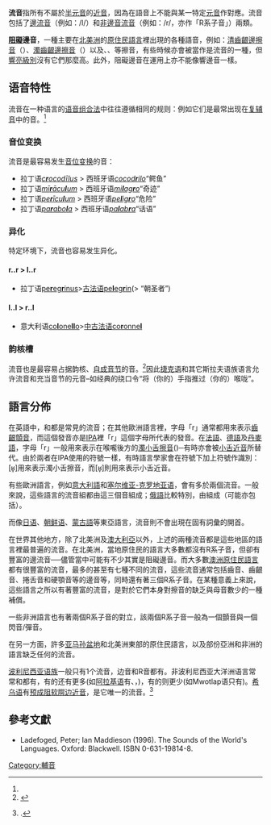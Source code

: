 {{发音方法}}

'''流音'''指所有不屬於[[半元音|半元音]]的[[近音|近音]]，因為在語音上不能與某一特定[[元音|元音]]作對應。流音包括了[[邊流音|邊流音]]（例如：/l/）和[[R音|非邊音流音]]（例如：/r/，亦作「R系子音」）兩類。

'''[[阻礙音|阻礙]]邊音'''，一種主要在[[北美洲|北美洲]]的[[美洲原住民語言|原住民語言]]裡出現的各種語音，例如：[[清齒齦邊擦音|清齒齦邊擦音]]（{{IPA|[ɬ]}}）、[[濁齒齦邊擦音|濁齒齦邊擦音]]（{{IPA|[ɮ]}}）以及{{IPA|[tɬ]}}、{{IPA|[tɬʼ]}}、{{IPA|[dɮ]}}等擦音，有些時候亦會被當作是流音的一種，但[[響亮級別|響亮級別]]沒有它們那麼高。此外，阻礙邊音在運用上亦不能像響邊音一樣。


==语音特性==
流音在一种语言的[[语音组合法|语音组合法]]中往往遵循相同的规则：例如它们是最常出现在[[复辅音|复辅音]]中的音。<ref name="lm182"/>

===音位变换===
流音是最容易发生[[音位变换_(语言学)|音位变换]]的音：
* 拉丁语[[:wikt:crocodilus#Latin|''c'''r'''ocodīlus'']] > 西班牙语[[:wikt:cocodrilo#Spanish|''cocod'''r'''ilo'']]“鳄鱼”
* 拉丁语[[:wikt:miraculum#Latin|''mī'''r'''ācu'''l'''um'']] > 西班牙语[[:wikt:milagro#Spanish|''mi'''l'''ag'''r'''o'']]“奇迹”
* 拉丁语[[:wikt:periculum#Latin|''pe'''r'''īcu'''l'''um'']] > 西班牙语[[:wikt:peligro#Spanish|''pe'''l'''ig'''r'''o'']]“危险”
* 拉丁语[[:wikt:parabola#Latin|''pa'''r'''abo'''l'''a'']] > 西班牙语[[:wikt:palabra#Spanish|''pa'''l'''ab'''r'''a'']]“话语”

===异化===
特定环境下，流音也容易发生异化。

====r..r > l..r====
* 拉丁语[[wikt:peregrinus#Latin|pe'''r'''eg'''r'''inus]]>[[古法语|古法语]][[wikt:pelegrin#Old_French|pe'''l'''eg'''r'''in]](> {{linktext|pilgrim}}“朝圣者”)
====l..l > r..l====
* 意大利语[[wikt:colonello#Italian|co'''l'''one'''ll'''o]]>[[中古法语|中古法语]][[wikt:coronnel#French|co'''r'''onne'''l''']]

===韵核槽===
流音也是最容易占据韵核、[[成音节辅音|自成音节]]的音。<ref>{{Citation|last=Anderson|first=Catherine|title=3.5 Syllabic Consonants|date=2018-03-15|url=https://ecampusontario.pressbooks.pub/essentialsoflinguistics/chapter/3-4-syllabic-consonants/|work=Essentials of Linguistics|publisher=McMaster University|language=en|access-date=2021-02-02|archive-date=2021-12-18|archive-url=https://web.archive.org/web/20211218025709/https://ecampusontario.pressbooks.pub/essentialsoflinguistics/chapter/3-4-syllabic-consonants/|dead-url=no}}</ref>因此[[捷克语|捷克语]]和其它斯拉夫语族语言允许流音{{IPA|/l/}}和{{IPA|/r/}}充当音节的元音–如经典的绕口令{{Lang-cz|[[strč_prst_skrz_krk|st'''r'''č p'''r'''st sk'''r'''z k'''r'''k]]|label=none}}“将（你的）手指推过（你的）喉咙”。

== 語言分佈 ==

在英語中，{{IPA|/l/}}和{{IPA|/ɹ/}}都是常見的流音；在其他歐洲語言裡，字母「r」通常都用來表示[[齒齦顫音|齒齦顫音]]，而這個發音亦是[[IPA|IPA]]裡「r」這個字母所代表的發音。在[[法語|法語]]、[[德語|德語]]及[[丹麥語|丹麥語]]，字母「r」一般用來表示在喉嚨後方的[[濁小舌擦音|濁小舌擦音]]({{IPA|[ʁ]}})─有時亦會被[[小舌近音|小舌近音]]所替代。由於兩者在IPA使用的符號一樣，有時語言學家會在符號下加上符號作識別：[ʁ̝]用來表示濁小舌擦音，而[ʁ̞]則用來表示小舌近音。

有些歐洲語言，例如[[意大利語|意大利語]]和[[塞尔维亚-克罗地亚语|塞尔维亚-克罗地亚语]]，會有多於兩個流音。一般來說，這些語言的流音組都由{{IPA|/l/ /ʎ/ /r/}}這三個音組成；[[俄語|俄語]]比較特別，由{{IPA|/lʲ/ /ɫ/ /r/}}組成（可能亦包括{{IPA|/rʲ/}}）。 

而像[[日语|日语]]、[[朝鲜语|朝鲜语]]、[[蒙古語|蒙古語]]等東亞語言，流音則不會出現在固有詞彙的開首。

在世界其他地方，除了北美洲及[[澳大利亞|澳大利亞]]以外，上述的兩種流音都是這些地區的語言裡最普遍的流音。在北美洲，當地原住民的語言大多數都沒有R系子音，但卻有豐富的邊流音──儘管當中可能有不少其實是阻礙邊音。而大多數[[澳洲原住民語言|澳洲原住民語言]]都有很豐富的流音，最多的甚至有七種不同的流音，這些流音通常包括齒音、齒齦音、捲舌音和硬顎音等的邊音等，同時還有著三個R系子音。在某種意義上來說，這些語言之所以有著豐富的流音，是對於它們本身對擦音的缺乏與母音數少的一種補償。

一些非洲語言也有著兩個R系子音的對立，該兩個R系子音一般為一個顫音與一個閃音/彈音。

在另一方面，許多[[亚马孙盆地|亚马孙盆地]]和北美洲東部的原住民語言，以及部份亞洲和非洲的語言缺乏任何的流音。

[[波利尼西亚语族|波利尼西亚语族]]一般只有1个流音，边音和R音都有。非波利尼西亚大洋洲语言常常{{IPA|/l/}}和{{IPA|/r/}}都有，有的还有更多(如[[阿拉基语|阿拉基语]]有{{IPA|/l/}}、{{IPA|/ɾ/}}，{{IPA|/r/}})，有的则更少(如Mwotlap语只有{{IPA|/l/}})。[[希乌语|希乌语]]有[[预成阻|预成阻]][[软腭边近音|软腭边近音]]{{IPA|/ᶢʟ/}}，是它唯一的流音。<ref>{{citation
|doi=10.1017/s0952675710000205
|last=François
|first=Alexandre
|year=2010a
|title=Phonotactics and the prestopped velar lateral of Hiw: Resolving the ambiguity of a complex segment
|journal=Phonology
|volume=27
|issue=3
|url=https://www.academia.edu/848679/
|accessdate=2021-12-09
|archive-date=2021-12-09
|archive-url=https://web.archive.org/web/20211209221743/https://www.academia.edu/848679
|dead-url=no
}}.</ref>{{rp|393–434}}

==參考文獻==
{{Reflist}}

*Ladefoged, Peter; Ian Maddieson (1996). The Sounds of the World's Languages. Oxford: Blackwell. ISBN 0-631-19814-8.

{{Consonants}}
[[Category:輔音|Category:輔音]]